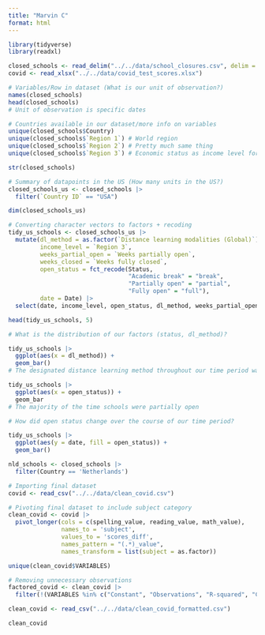 ```yaml
---
title: "Marvin C"
format: html
---
```


```r
library(tidyverse)
library(readxl)

closed_schools <- read_delim("../../data/school_closures.csv", delim = ';')
covid <- read_xlsx("../../data/covid_test_scores.xlsx")
```


```r
# Variables/Row in dataset (What is our unit of observation?)
names(closed_schools)
head(closed_schools)
# Unit of observation is specific dates

# Countries available in our dataset/more info on variables
unique(closed_schools$Country)
unique(closed_schools$`Region 1`) # World region 
unique(closed_schools$`Region 2`) # Pretty much same thing
unique(closed_schools$`Region 3`) # Economic status as income level for a country/region

str(closed_schools)
```

```r
# Summary of datapoints in the US (How many units in the US?)
closed_schools_us <- closed_schools |>
  filter(`Country ID` == "USA") 

dim(closed_schools_us)

# Converting character vectors to factors + recoding
tidy_us_schools <- closed_schools_us |>
  mutate(dl_method = as.factor(`Distance learning modalities (Global)`), 
         income_level = `Region 3`, 
         weeks_partial_open = `Weeks partially open`, 
         weeks_closed = `Weeks fully closed`, 
         open_status = fct_recode(Status,
                                  "Academic break" = "break",
                                  "Partially open" = "partial",
                                  "Fully open" = "full"), 
         date = Date) |>
  select(date, income_level, open_status, dl_method, weeks_partial_open, weeks_closed)

head(tidy_us_schools, 5)
```

```r
# What is the distribution of our factors (status, dl_method)?

tidy_us_schools |>
  ggplot(aes(x = dl_method)) +
  geom_bar()
# The designated distance learning method throughout our time period was Online+TV

tidy_us_schools |>
  ggplot(aes(x = open_status)) +
  geom_bar
# The majority of the time schools were partially open
```

```r
# How did open status change over the course of our time period?

tidy_us_schools |>
  ggplot(aes(y = date, fill = open_status)) +
  geom_bar()
```

```r
nld_schools <- closed_schools |>
  filter(Country == 'Netherlands')
```

```r
# Importing final dataset
covid <- read_csv("../../data/clean_covid.csv")
```


```r
# Pivoting final dataset to include subject category
clean_covid <- covid |>
  pivot_longer(cols = c(spelling_value, reading_value, math_value),
               names_to = 'subject',
               values_to = 'scores_diff',
               names_pattern = "(.*)_value",
               names_transform = list(subject = as.factor))
```

```r
unique(clean_covid$VARIABLES)

# Removing unnecessary observations 
factored_covid <- clean_covid |>
  filter(!(VARIABLES %in% c("Constant", "Observations", "R-squared", "Clusters"))) 
```

```r
clean_covid <- read_csv("../../data/clean_covid_formatted.csv")

clean_covid
```

